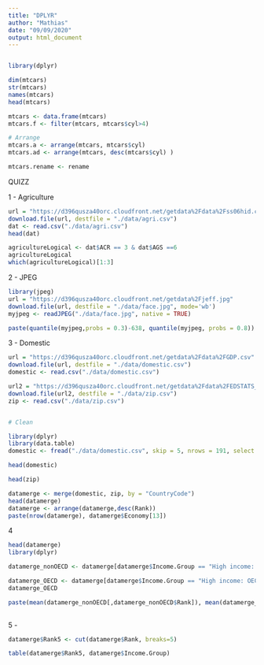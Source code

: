 ```yaml
---
title: "DPLYR"
author: "Mathias"
date: "09/09/2020"
output: html_document
---
```


```r

```

```r
library(dplyr)

dim(mtcars)
str(mtcars)
names(mtcars)
head(mtcars)

mtcars <- data.frame(mtcars)
mtcars.f <- filter(mtcars, mtcars$cyl>4)

# Arrange
mtcars.a <- arrange(mtcars, mtcars$cyl)
mtcars.ad <- arrange(mtcars, desc(mtcars$cyl) ) 

mtcars.rename <- rename

```

QUIZZ

1 - Agriculture
```r
url = "https://d396qusza40orc.cloudfront.net/getdata%2Fdata%2Fss06hid.csv"
download.file(url, destfile = "./data/agri.csv")
dat <- read.csv("./data/agri.csv")
head(dat)

agricultureLogical <- dat$ACR == 3 & dat$AGS ==6
agricultureLogical
which(agricultureLogical)[1:3]

```
2 - JPEG
```r
library(jpeg)
url = "https://d396qusza40orc.cloudfront.net/getdata%2Fjeff.jpg"
download.file(url, destfile = "./data/face.jpg", mode='wb')
myjpeg <- readJPEG("./data/face.jpg", native = TRUE)

paste(quantile(myjpeg,probs = 0.3)-638, quantile(myjpeg, probs = 0.8))


```
3 - Domestic
```r
url = "https://d396qusza40orc.cloudfront.net/getdata%2Fdata%2FGDP.csv"
download.file(url, destfile = "./data/domestic.csv")
domestic <- read.csv("./data/domestic.csv")

url2 = "https://d396qusza40orc.cloudfront.net/getdata%2Fdata%2FEDSTATS_Country.csv"
download.file(url2, destfile = "./data/zip.csv")
zip <- read.csv("./data/zip.csv")


# Clean

library(dplyr)
library(data.table)
domestic <- fread("./data/domestic.csv", skip = 5, nrows = 191, select = c(1,2,4,5),col.names = c("CountryCode", "Rank", "Economy", "Total"))

head(domestic)

head(zip)

datamerge <- merge(domestic, zip, by = "CountryCode")
head(datamerge)
datamerge <- arrange(datamerge,desc(Rank))
paste(nrow(datamerge), datamerge$Economy[13])

```
4

```r

head(datamerge)
library(dplyr)

datamerge_nonOECD <- datamerge[datamerge$Income.Group == "High income: nonOECD",]

datamerge_OECD <- datamerge[datamerge$Income.Group == "High income: OECD",]
datamerge_OECD

paste(mean(datamerge_nonOECD[,datamerge_nonOECD$Rank]), mean(datamerge_OECD[,datamerge_OECD$Rank]))
      


```
5 - 

```r
datamerge$Rank5 <- cut(datamerge$Rank, breaks=5)

table(datamerge$Rank5, datamerge$Income.Group)

```



